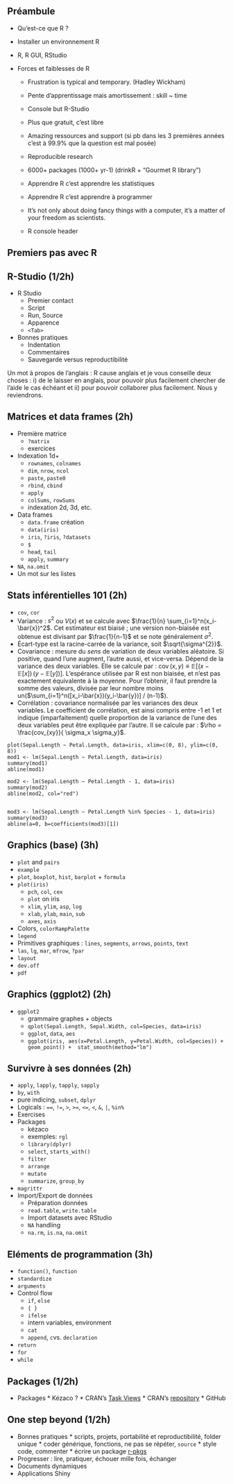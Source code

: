 ## Préambule

-   Qu'est-ce que R ?

-   Installer un environnement R

-   R, R GUI, RStudio

-   Forces et faiblesses de R

    -   Frustration is typical and temporary. (Hadley Wickham)

    -   Pente d'apprentissage mais amortissement : skill \~ time

    -   Console but R-Studio

    -   Plus que gratuit, c'est libre

    -   Amazing ressources and support (si pb dans les 3 premières années c'est à 99.9% que la question est mal posée)

    -   Reproducible research

    -   6000+ packages (1000+ yr-1) (drinkR + "Gourmet R library")

    -   Apprendre R c'est apprendre les statistiques

    -   Apprendre R c'est apprendre à programmer

    -   It's not only about doing fancy things with a computer, it's a matter of your freedom as scientists.

    -   R console header


## Premiers pas avec R

## R-Studio (1/2h)

-   R Studio
    -   Premier contact
    -   Script
    -   Run, Source
    -   Apparence
    -   `<Tab>`
-   Bonnes pratiques
    -   Indentation
    -   Commentaires
    -   Sauvegarde versus reproductibilité
    
Un mot à propos de l'anglais : R cause anglais et je vous conseille deux choses : i) de le laisser en anglais, pour pouvoir plus facilement chercher de l'aide le cas échéant et ii) pour pouvoir collaborer plus facilement. Nous y reviendrons.


## Matrices et data frames (2h)

-   Première matrice
    -   `?matrix`
    -   exercices
-   Indexation 1d+
    -   `rownames`, `colnames`
    -   `dim`, `nrow`, `ncol`
    -   `paste`, `paste0`
    -   `rbind`, `cbind`
    -   `apply`
    -   `colSums`, `rowSums`
    -   indexation 2d, 3d, etc.
-   Data frames
    -   `data.frame` création
    -   `data(iris)`
    -   `iris`, `?iris`, `?datasets`
    -   `$`
    -   `head`, `tail`
    -   `apply`, `summary`
-   `NA`, `na.omit`
-   Un mot sur les listes

## Stats inférentielles 101 (2h)

-   `cov`, `cor`
-   Variance : $s^{2}$ ou $V(x)$ et se calcule avec $\frac{1}{n} \sum_{i=1}^n(x_i-\bar{x})^2$. Cet estimateur est biaisé ; une version non-biaisée est obtenue est divisant par $\frac{1}{n-1}$ et se note généralement $\sigma^{2}$.
-   Écart-type est la racine-carrée de la variance, soit $\sqrt{\sigma^{2}}$.
-   Covariance : mesure du *sens* de variation de deux variables aléatoire. Si positive, quand l'une augment, l'autre aussi, et vice-versa. Dépend de la variance des deux variables. Elle se calcule par : $\operatorname{cov}(x,y)\equiv \mathbb E[(x-\mathbb E[x])\,(y-\mathbb E[y])]$. L'espérance utilisée par R est non biaisée, et n'est pas exactement équivalente à la moyenne. Pour l'obtenir, il faut prendre la somme des valeurs, divisée par leur nombre moins un($\sum_{i=1}^n([x_i-\bar{x})(y_i-\bar{y})] / (n-1)$).
-   Corrélation : covariance normalisée par les variances des deux variables. Le coefficient de corrélation, est ainsi compris entre -1 et 1 et indique (imparfaitement) quelle proportion de la variance de l'une des deux variables peut être expliquée par l'autre. Il se calcule par : $\rho = \frac{cov_{xy}}{ \sigma_x \sigma_y}$.

```         
plot(Sepal.Length ~ Petal.Length, data=iris, xlim=c(0, 8), ylim=c(0, 8))
mod1 <- lm(Sepal.Length ~ Petal.Length, data=iris)
summary(mod1)
abline(mod1)

mod2 <- lm(Sepal.Length ~ Petal.Length - 1, data=iris)
summary(mod2)
abline(mod2, col="red")


mod3 <- lm(Sepal.Length ~ Petal.Length %in% Species - 1, data=iris)
summary(mod3)
abline(a=0, b=coefficients(mod3)[1])
```

## Graphics (base) (3h)

-   `plot` and `pairs`
-   `example`
-   `plot`, `boxplot`, `hist`, `barplot` + `formula`
-   `plot(iris)`
    -   `pch`, `col`, `cex`
    -   `plot` on iris
    -   `xlim`, `ylim`, `asp`, `log`
    -   `xlab`, `ylab`, `main`, `sub`
    -   `axes`, `axis`
-   Colors, `colorRampPalette`
-   `legend`
-   Primitives graphiques : `lines`, `segments`, `arrows`, `points`, `text`
-   `las`, `lg`, `mar`, `mfrow`, `?par`
-   `layout`
-   `dev.off`
-   `pdf`

## Graphics (ggplot2) (2h)

-   `ggplot2`
    -   grammaire graphes + objects
    -   `qplot(Sepal.Length, Sepal.Width, col=Species, data=iris)`
    -   `ggplot`, `data`, `aes`
    -   `ggplot(iris, aes(x=Petal.Length, y=Petal.Width, col=Species)) + geom_point() +  stat_smooth(method="lm")`

## Survivre à ses données (2h)

-   `apply`, `lapply`, `tapply`, `sapply`
-   `by`, `with`
-   pure indicing, `subset`, `dplyr`
-   Logicals : `==`, `!=`, `>`, `>=`, `<=`, `<`, `&`, `|`, `%in%`
-   Exercises
-   Packages
    -   kézaco
    -   exemples: `rgl`
    -   `library(dplyr)`
    -   `select`, `starts_with()`
    -   `filter`
    -   `arrange`
    -   `mutate`
    -   `summarize`, `group_by`
-   `magrittr`
-   Import/Export de données
    -   Préparation données\
    -   `read.table`, `write.table`
    -   Import datasets avec RStudio
    -   `NA` handling
    -   `na.rm`, `is.na`, `na.omit`

## Eléments de programmation (3h)

-   `function()`, `function`
-   `standardize`
-   `arguments`
-   Control flow
    -   `if`, `else`
    -   `{ }`
    -   `ifelse`
    -   intern variables, environment
    -   `cat`
    -   `append`, `c`vs. `declaration`
-   `return`
-   `for`
-   `while`

## Packages (1/2h)

-   Packages \* Kézaco ? \* CRAN's [Task Views](http://r-pkgs.had.co.nz/) \* CRAN's [repository](http://cran.r-project.org/) \* GitHub

## One step beyond (1/2h)

-   Bonnes pratiques \* scripts, projets, portabilité et reproductibilité, folder unique \* coder générique, fonctions, ne pas se répéter, `source` \* style code, commenter \* écrire un package [r-pkgs](http://r-pkgs.had.co.nz/)
-   Progresser : lire, pratiquer, échouer mille fois, échanger
-   Documents dynamiques
-   Applications Shiny
